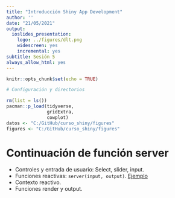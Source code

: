 ```yaml
---
title: "Introducción Shiny App Development"
author: ''
date: "21/05/2021"
output:
  ioslides_presentation:
    logo: ../figures/dlt.png
    widescreen: yes
    incremental: yes
subtitle: Sesión 5
always_allow_html: yes
---
```


```r
knitr::opts_chunk$set(echo = TRUE)
```

```r
# Configuración y directorios

rm(list = ls())
pacman::p_load(tidyverse,
               gridExtra,
               cowplot)
datos <- "C:/GitHub/curso_shiny/figures"
figures <- "C:/GitHub/curso_shiny/figures"
```

# Continuación de función server

* Controles y entrada de usuario: Select, slider, input.
* Funciones reactivas: `server(input, output)`. [Ejemplo](https://shiny.rstudio.com/gallery/single-file-shiny-app.html)
* Contexto reactivo.
* Funciones render y output.



